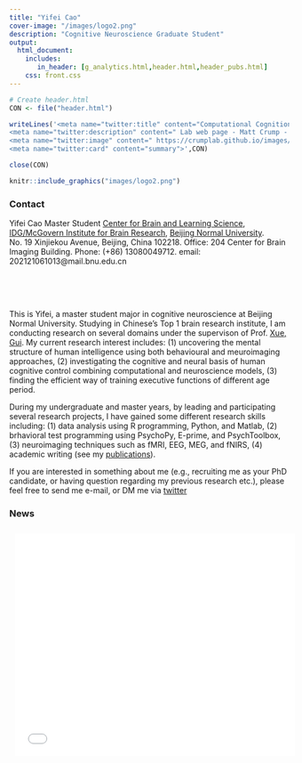 ```yaml
---
title: "Yifei Cao"
cover-image: "/images/logo2.png"
description: "Cognitive Neuroscience Graduate Student"
output: 
  html_document:
    includes:
       in_header: [g_analytics.html,header.html,header_pubs.html]
    css: front.css
---
```


```r
# Create header.html
CON <- file("header.html")

writeLines('<meta name="twitter:title" content="Computational Cognition Lab ">
<meta name="twitter:description" content=" Lab web page - Matt Crump - Brooklyn College of CUNY">
<meta name="twitter:image" content=" https://crumplab.github.io/images/logo2.png">
<meta name="twitter:card" content="summary">',CON)

close(CON)
```

<style type="text/css">
.title {
  display: none;
}

#getting-started img {
  margin-right: 10px;
}

</style>

<div class="row">
<div class="col-sm-6">

```r
knitr::include_graphics("images/logo2.png")
```

### Contact 

Yifei Cao
Master Student
[Center for Brain and Learning Science](http://cbls.bnu.edu.cn/a/PEOPLE/Students/20210827/254.html), 
[IDG/McGovern Institute for Brain Research](http://imibr.bnu.edu.cn/),
[Beijing Normal University](http://www.brooklyn.cuny.edu/).
No. 19 Xinjiekou Avenue, Beijing, China 102218.
Office: 204 Center for Brain Imaging Building.
Phone: (+86) 13080049712.
email: 202121061013@mail.bnu.edu.cn

</div>
<div class="col-sm-6"  style="padding-top: 50px;">

This is Yifei, a master student major in cognitive neuroscience at Beijing Normal University. Studying in Chinese's Top 1 brain research institute, I am conducting research on several domains under the supervison of Prof. [Xue, Gui](https://scholar.google.com/citations?user=Gyms-jgAAAAJ&hl=zh-CN). My current research interest includes: (1) uncovering the mental structure of human intelligence using both behavioural and meuroimaging approaches, (2) investigating the cognitive and neural basis of human cognitive control combining computational and neuroscience models, (3) finding the efficient way of training executive functions of different age period.

During my undergraduate and master years, by leading and participating several research projects, I have gained some different research skills including: (1) data analysis using R programming, Python, and Matlab, (2) brhavioral test programming using PsychoPy, E-prime, and PsychToolbox, (3) neuroimaging techniques such as fMRI, EEG, MEG, and fNIRS, (4) academic writing (see my [publications](https://yifeicao.github.io/YifeiCaoWebsite/Publications.html)).

If you are interested in something about me (e.g., recruiting me as your PhD candidate, or having question regarding my previous research etc.), please feel free to send me e-mail, or DM me via [twitter](https://twitter.com/YifeiBNU1)

### News

<iframe src="news/news.html" title="news" style='height:400px;width:100%;overflow:auto;border:0px solid #49c5b6;padding:2%'></iframe>

</div>
</div>




